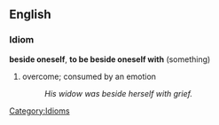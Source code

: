 ==English==

===Idiom===
'''beside oneself''', '''to be beside oneself with''' (something)
#overcome; consumed by an emotion
#:''His widow was beside herself with grief.''

[[Category:Idioms]]